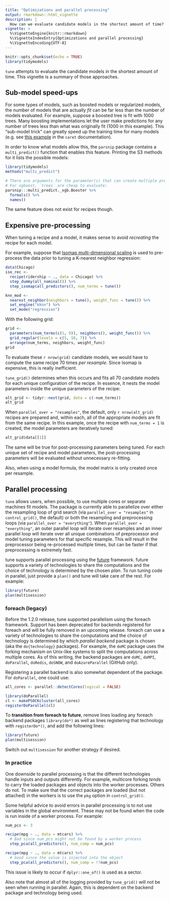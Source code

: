 ```yaml
---
title: "Optimizations and parallel processing"
output: rmarkdown::html_vignette
description: |
  How can we evaluate candidate models in the shortest amount of time?
vignette: >
  %\VignetteEngine{knitr::rmarkdown}
  %\VignetteIndexEntry{Optimizations and parallel processing}
  %\VignetteEncoding{UTF-8}
---
```

  
```r
knitr::opts_chunk$set(echo = TRUE)
library(tidymodels)
```

`tune` attempts to evaluate the candidate models in the shortest amount of time. This vignette is a summary of those approaches. 

## Sub-model speed-ups

For some types of models, such as boosted models or regularized models, the number of models that are actually _fit_ can be far less than the number of models evaluated. For example, suppose a boosted tree is fit with 1000 trees. Many boosting implementations let the user make predictions for any number of trees less than what was originally fit (1000 in this example). This "sub-model trick" can greatly speed up the training time for many models (e.g. see [this example](https://topepo.github.io/caret/using-your-own-model-in-train.html#illustrative-example-2-something-more-complicated---logitboost) in the `caret` documentation). 

In order to know what models allow this, the `parsnip` package contains a `multi_predict()` function that enables this feature. Printing the S3 methods for it lists the possible models:

```r
library(tidymodels)
methods("multi_predict")

# There are arguments for the parameter(s) that can create multiple predictions.
# For xgboost, `trees` are cheap to evaluate: 
parsnip:::multi_predict._xgb.Booster %>% 
  formals() %>% 
  names()
```

The same feature does not exist for recipes though. 

## Expensive pre-processing 

When tuning a recipe and a model, it makes sense to avoid _recreating_ the recipe for each model. 

For example, suppose that [Isomap multi-dimensional scaling](https://en.wikipedia.org/wiki/Isomap) is used to pre-process the data prior to tuning a K-nearest neighbor regression:

```r
data(Chicago)
iso_rec <- 
  recipe(ridership ~ ., data = Chicago) %>% 
  step_dummy(all_nominal()) %>% 
  step_isomap(all_predictors(), num_terms = tune())

knn_mod <- 
  nearest_neighbor(neighbors = tune(), weight_func = tune()) %>% 
  set_engine("kknn") %>% 
  set_mode("regression")
```

With the following grid:

```r
grid <- 
  parameters(num_terms(c(1, 9)), neighbors(), weight_func()) %>% 
  grid_regular(levels = c(5, 10, 7)) %>% 
  arrange(num_terms, neighbors, weight_func)
grid 
```

To evaluate these `r nrow(grid)` candidate models, we would have to compute the same recipe 70 times _per resample_. Since Isomap is expensive, this is really inefficient. 

`tune_grid()` determines when this occurs and fits all 70 candidate models for each unique configuration of the recipe. In essence, it nests the model parameters inside the unique parameters of the recipe:

```r
alt_grid <- tidyr::nest(grid, data = c(-num_terms))
alt_grid
```

When `parallel_over = "resamples"`, the default, only `r nrow(alt_grid)` recipes are prepared and, within each, all of the appropriate models are fit from the same recipe. In this example, once the recipe with `num_terms = 1` is created, the model parameters are iteratively tuned: 

```r
alt_grid$data[[1]]
```

The same will be true for post-processing parameters being tuned. For each unique set of recipe and model parameters, the post-processing parameters will be evaluated without unnecessary re-fitting. 

Also, when using a model formula, the model matrix is only created once per resample. 

## Parallel processing

`tune` allows users, when possible, to use multiple cores or separate machines fit models. The package is currently able to parallelize over either the resampling loop of grid search (via `parallel_over = "resamples"` in `control_grid()`, the default) or both the resampling and preprocessing loops (via `parallel_over = "everything"`). When `parallel_over = "everything"`, an outer parallel loop will iterate over resamples and an inner parallel loop will iterate over all unique combinations of preprocessor and model tuning parameters for that specific resample. This will result in the preprocessor being re-processed multiple times, but can be faster if that preprocessing is extremely fast.

tune supports parallel processing using the [future](https://www.futureverse.org/) framework. future supports a variety of technologies to share the computations and the choice of technology is determined by the chosen _plan_. To run tuning code in parallel, just provide a `plan()` and tune will take care of the rest. For example:

```r
library(future)
plan(multisession)
```

### foreach (legacy)

Before the 1.2.0 release, tune supported parallelism using the foreach framework. Support has been deprecated for backends registered for foreach and will be fully removed in an upcoming release. foreach can use a variety of technologies to share the computations and the choice of technology is determined by which _parallel backend_ package is chosen (aka the `do{technology}` packages). For example, the `doMC` package uses the forking mechanism on Unix-like systems to split the computations across multiple cores. As of this writing, the backend packages are `doMC`, `doMPI`, `doParallel`, `doRedis`, `doSNOW`, and `doAzureParallel` (GitHub only).

Registering a parallel backend is also somewhat dependent of the package. For `doParallel`, one could use:

```r
all_cores <- parallel::detectCores(logical = FALSE)

library(doParallel)
cl <- makePSOCKcluster(all_cores)
registerDoParallel(cl)
```

To **transition from foreach to future**, remove lines loading any foreach backend packages `library(do*)` as well as lines registering that technology with `registerDo*()`, and add the following lines:

```r
library(future)
plan(multisession)
```

Switch out `multisession` for another strategy if desired.

### In practice

One downside to parallel processing is that the different technologies handle inputs and outputs differently. For example, multicore forking _tends_ to carry the loaded packages and objects into the worker processes. Others do not. To make sure that the correct packages are loaded (but not attached) in the workers is to use the `pkg` option in `control_grid()`. 

Some helpful advice to avoid errors in parallel processing is to not use variables in the global environment. These may not be found when the code is run inside of a worker process. For example:

```r
num_pcs <- 3

recipe(mpg ~ ., data = mtcars) %>% 
  # Bad since num_pcs might not be found by a worker process
  step_pca(all_predictors(), num_comp = num_pcs)

recipe(mpg ~ ., data = mtcars) %>% 
  # Good since the value is injected into the object
  step_pca(all_predictors(), num_comp = !!num_pcs)
```

This issue is likely to occur if `dplyr::one_of()` is used as a sector.  


Also note that almost all of the logging provided by `tune_grid()` will not be seen when running in parallel. Again, this is dependent on the backend package and technology being used. 



